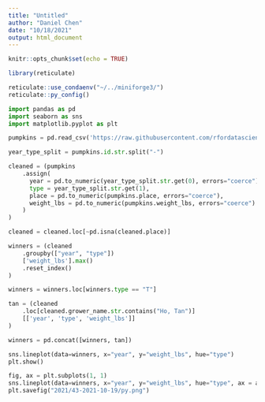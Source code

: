 ```yaml
---
title: "Untitled"
author: "Daniel Chen"
date: "10/18/2021"
output: html_document
---
```


```r
knitr::opts_chunk$set(echo = TRUE)

library(reticulate)

reticulate::use_condaenv("~/../miniforge3/")
reticulate::py_config()
```

```python
import pandas as pd
import seaborn as sns
import matplotlib.pyplot as plt

pumpkins = pd.read_csv('https://raw.githubusercontent.com/rfordatascience/tidytuesday/master/data/2021/2021-10-19/pumpkins.csv')

year_type_split = pumpkins.id.str.split("-")

cleaned = (pumpkins
    .assign(
      year = pd.to_numeric(year_type_split.str.get(0), errors="coerce"),
      type = year_type_split.str.get(1),
      place = pd.to_numeric(pumpkins.place, errors="coerce"),
      weight_lbs = pd.to_numeric(pumpkins.weight_lbs, errors="coerce")
    )
)

cleaned = cleaned.loc[~pd.isna(cleaned.place)]

winners = (cleaned
    .groupby(["year", "type"])
    ['weight_lbs'].max()
    .reset_index()
)

winners = winners.loc[winners.type == "T"]

tan = (cleaned
    .loc[cleaned.grower_name.str.contains("Ho, Tan")]
    [['year', 'type', 'weight_lbs']]
)

winners = pd.concat([winners, tan])

sns.lineplot(data=winners, x="year", y="weight_lbs", hue="type")
plt.show()

fig, ax = plt.subplots(1, 1)
sns.lineplot(data=winners, x="year", y="weight_lbs", hue="type", ax = ax)
plt.savefig("2021/43-2021-10-19/py.png")
```
